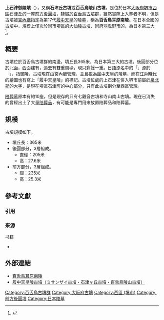 {{日本古墳
|名稱     = 上石津御陵古墳
|圖片     = [[File:Kamiishizu_Misanzai_Kofun_zenkei-2.JPG|250px]]<br>右前方是前方部分，左邊盡頭是後圓部分
|所屬     = [[百舌鳥古墳群|百舌鳥古墳群]]
|所在地   = 日本[[大阪府|大阪府]][[堺市|堺市]][[西區_(堺市)|西區]]石津丘
|形狀     = [[前方後圓墳|前方後圓墳]]
|規模     = 墳丘長365米<br>高27.6米
|建造時期 = [[古墳時代|古墳時代]]中期（5世紀初）
|墓室形態 = 
|被葬者   = [[履中天皇|履中天皇]]（[[宮內廳|宮內廳]]說法）
|出土文物   = 
|史跡指定 = 
|其他 = 
}}

'''上石津御陵墳'''（{{jpn|j=上石津ミサンザイ古墳|hg=かみいしづみさんざいこふん|rm=Kamiishidu misanzai kofun}}），又稱'''石津丘古墳'''或'''百舌鳥陵山古墳'''，是位於日本[[大阪府|大阪府]][[堺市|堺市]][[西區_(堺市)|西區]]石津丘的一座[[前方後圓墳|前方後圓墳]]，隸屬於[[百舌鳥古墳群|百舌鳥古墳群]]，雖然實際上入葬者不明，但是古墳被[[宮內廳|宮內廳]]指定為第17代[[履中天皇|履中天皇]]的陵墓，稱為'''百舌鳥耳原南陵'''。在日本全國的[[古墳|古墳]]中，規模上僅次於同市[[堺區|堺區]]的[[大仙陵古墳|大仙陵古墳]]、同府[[羽曳野市|羽曳野市]]的{{Link-ja|譽田御廟山古墳|誉田御廟山古墳}}，為日本第三大<ref>{{cite web |url=https://www.city.sakai.lg.jp/kanko/rekishi/dkofun/ranking/zenkoku.html |script-title=ja:古墳大きさランキング（日本全国版） |publisher=[[堺市|堺市]] |accessdate=2016-09-24 |archive-url=https://web.archive.org/web/20190707201534/https://www.city.sakai.lg.jp/kanko/rekishi/dkofun/ranking/zenkoku.html |archive-date=2019-07-07 |dead-url=yes }}</ref>。

== 概要 ==
古墳位於百舌鳥古墳群的南邊，墳丘長365米，為日本第三大的古墳。後圓部分位於北面，西面建有{{Link-ja|造出|造出}}，過去有雙重周壕，現只剩餘一重。日語原名中的「{{lang|ja|ニサンザイ}}」源於「{{lang|ja|ミササギ}}」，指御陵，古墳現在由宮內廳管理，並且視為[[履中天皇|履中天皇]]的陵墓，而在[[江戶時代|江戶時代]]的繪圖也有寫上「履中天皇陵」的標記。古墳位處的上石津在併入堺市前屬於[[泉北郡|泉北郡]]{{Link-ja|神石村|神石村}}的[[大字|大字]]，是現在堺區石津町的中心部分，只有此古墳劃分至西區管理。

[[陪葬墓|陪葬墓]]原本有約10座，但是現存的只有七觀音古墳和寺山南山古墳{{Sfn|百舌鳥古墳群（堺市）|2014年|pp=34-35}}。現在已消失的{{Link-ja|七觀山古墳|七観山古墳}}曾經出土了大量[[陪葬品|陪葬品]]，有可能是專門用來放置陪葬品和陪葬墓。

== 規模 ==
古墳規模如下{{Sfn|百舌鳥古墳群（堺市）|2014年|pp=34-35}}。
* 墳丘長：365米
* 後圓部分，3層組成。
** 直徑：205米
** 高：27.6米
* 前方部分，3層組成。
** 闊：235米
** 高：25.3米

==  參考文獻 ==
=== 引用 ===
{{Reflist}}

===  来源 ===
; 书籍
* {{Cite book |editor=|author=|year=2014|script-chapter=ja:|script-title=ja:堺の文化財 百舌鳥古墳群|publisher=堺市文化観光局文化部文化財課|isbn=|ref={{Harvid|百舌鳥古墳群（堺市）|2014年}}}}

== 外部連結 ==
{{Commons category|Kamiishizu-misanzai-kofun}}
* [http://www.kunaicho.go.jp/ryobo/guide/017/index.html 百舌鳥耳原南陵]{{Wayback|url=http://www.kunaicho.go.jp/ryobo/guide/017/index.html |date=20160925133522 }}
* [http://www.city.sakai.lg.jp/kanko/rekishi/dkofun/database/richutenno.html 履中天皇陵古墳（ミサンザイ古墳・石津ヶ丘古墳・百舌鳥陵山古墳）]{{Wayback|url=http://www.city.sakai.lg.jp/kanko/rekishi/dkofun/database/richutenno.html |date=20200926114220 }}

{{DEFAULTSORT:Kamiishidumisanzaikofun}}
[[Category:百舌鳥古墳群|Category:百舌鳥古墳群]]
[[Category:大阪府古墳|Category:大阪府古墳]]
[[Category:西區_(堺市)|Category:西區 (堺市)]]
[[Category:前方後圓墳|Category:前方後圓墳]]
[[Category:日本陵墓|Category:日本陵墓]]